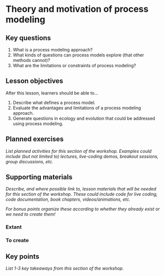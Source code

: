 # Theory and motivation of process modeling

## Key questions

1. What is a process modeling approach?
1. What kinds of questions can process models explore (that other methods cannot)?
1. What are the limitations or constraints of process modeling?

## Lesson objectives

After this lesson, learners should be able to...

1. Describe what defines a process model.
1. Evaluate the advantages and limitations of a process modeling approach.
1. Generate questions in ecology and evolution that could be addressed using process modeling.

## Planned exercises

_List planned activities for this section of the workshop. Examples could include (but not limited to) lectures, live-coding demos, breakout sessions, group discussions, etc._

## Supporting materials

_Describe, and where possible link to, lesson materials that will be needed for this section of the workshop. These could include code for live coding, code documentation, book chapters, videos/animations, etc._

_For bonus points organize these according to whether they already exist or we need to create them!_

### Extant

### To create

## Key points

_List 1-3 key takeaways from this section of the workshop._
